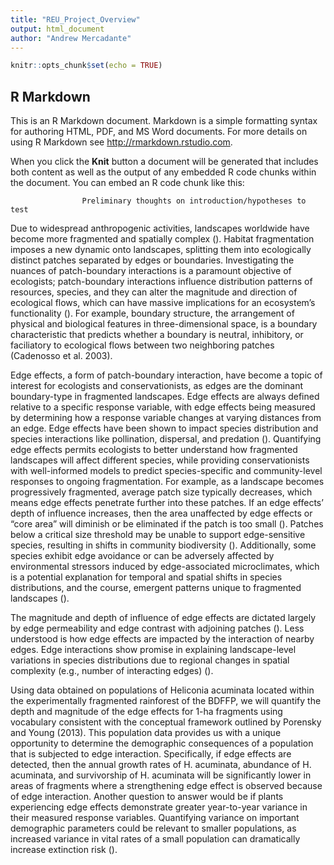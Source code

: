 ```yaml
---
title: "REU_Project_Overview"
output: html_document
author: "Andrew Mercadante"
---
```


```r
knitr::opts_chunk$set(echo = TRUE)
```

## R Markdown

This is an R Markdown document. Markdown is a simple formatting syntax for authoring HTML, PDF, and MS Word documents. For more details on using R Markdown see <http://rmarkdown.rstudio.com>.

When you click the **Knit** button a document will be generated that includes both content as well as the output of any embedded R code chunks within the document. You can embed an R code chunk like this:

                    Preliminary thoughts on introduction/hypotheses to test
Due to widespread anthropogenic activities, landscapes worldwide have become more fragmented and spatially complex (). Habitat fragmentation imposes a new dynamic onto landscapes, splitting them into ecologically distinct patches separated by edges or boundaries. Investigating the nuances of patch-boundary interactions is a paramount objective of ecologists; patch-boundary interactions influence distribution patterns of resources, species, and they can alter the magnitude and direction of ecological flows, which can have massive implications for an ecosystem’s functionality (). For example, boundary structure, the arrangement of physical and biological features in three-dimensional space, is a boundary characteristic that predicts whether a boundary is neutral, inhibitory, or faciliatory to ecological flows between two neighboring patches (Cadenosso et al. 2003). 

Edge effects, a form of patch-boundary interaction, have become a topic of interest for ecologists and conservationists, as edges are the dominant boundary-type in fragmented landscapes. Edge effects are always defined relative to a specific response variable, with edge effects being measured by determining how a response variable changes at varying distances from an edge. Edge effects have been shown to impact species distribution and species interactions like pollination, dispersal, and predation (). Quantifying edge effects permits ecologists to better understand how fragmented landscapes will affect different species, while providing conservationists with well-informed models to predict species-specific and community-level responses to ongoing fragmentation. For example, as a landscape becomes progressively fragmented, average patch size typically decreases, which means edge effects penetrate further into these patches. If an edge effects’ depth of influence increases, then the area unaffected by edge effects or “core area” will diminish or be eliminated if the patch is too small (). Patches below a critical size threshold may be unable to support edge-sensitive species, resulting in shifts in community biodiversity (). Additionally, some species exhibit edge avoidance or can be adversely affected by environmental stressors induced by edge-associated microclimates, which is a potential explanation for temporal and spatial shifts in species distributions, and the course, emergent patterns unique to fragmented landscapes ().

The magnitude and depth of influence of edge effects are dictated largely by edge permeability and edge contrast with adjoining patches (). Less understood is how edge effects are impacted by the interaction of nearby edges. Edge interactions show promise in explaining landscape-level variations in species distributions due to regional changes in spatial complexity (e.g., number of interacting edges) (). 

Using data obtained on populations of Heliconia acuminata located within the experimentally fragmented rainforest of the BDFFP, we will quantify the depth and magnitude of the edge effects for 1-ha fragments using vocabulary consistent with the conceptual framework outlined by Porensky and Young (2013). This population data provides us with a unique opportunity to determine the demographic consequences of a population that is subjected to edge interaction. Specifically, if edge effects are detected, then the annual growth rates of H. acuminata, abundance of H. acuminata, and survivorship of H. acuminata will be significantly lower in areas of fragments where a strengthening edge effect is observed because of edge interaction. Another question to answer would be if plants experiencing edge effects demonstrate greater year-to-year variance in their measured response variables. Quantifying variance on important demographic parameters could be relevant to smaller populations, as increased variance in vital rates of a small population can dramatically increase extinction risk ().  

